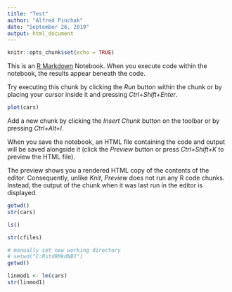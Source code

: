 ```yaml
---
title: "Test"
author: "Alfred Pinchak"
date: "September 26, 2019"
output: html_document
---
```


```r
knitr::opts_chunk$set(echo = TRUE)
```

This is an [R Markdown](http://rmarkdown.rstudio.com) Notebook. When you execute code within the notebook, the results appear beneath the code. 

Try executing this chunk by clicking the *Run* button within the chunk or by placing your cursor inside it and pressing *Ctrl+Shift+Enter*. 

```r
plot(cars)
```

Add a new chunk by clicking the *Insert Chunk* button on the toolbar or by pressing *Ctrl+Alt+I*.

When you save the notebook, an HTML file containing the code and output will be saved alongside it (click the *Preview* button or press *Ctrl+Shift+K* to preview the HTML file).

The preview shows you a rendered HTML copy of the contents of the editor. Consequently, unlike *Knit*, *Preview* does not run any R code chunks. Instead, the output of the chunk when it was last run in the editor is displayed.
```r
getwd()
str(cars)
```

```r
ls()
```
```r
str(cfiles)
```

```r
# manually set new working directory
# setwd("C:RstdRMkdNB1")
getwd()
```

```r
linmod1 <- lm(cars)
str(linmod1)
```


